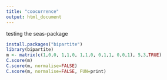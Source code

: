 ```yaml
---
title: "coocurrence"
output: html_document
---
```


testing the seas-package
```r
install.packages("bipartite")
library(bipartite)
m <- matrix(c(1,0,0, 1,1,0, 1,1,0, 0,1,1, 0,0,1), 5,3,TRUE)
C.score(m)
C.score(m, normalise=FALSE)
C.score(m, normalise=FALSE, FUN=print)

```

